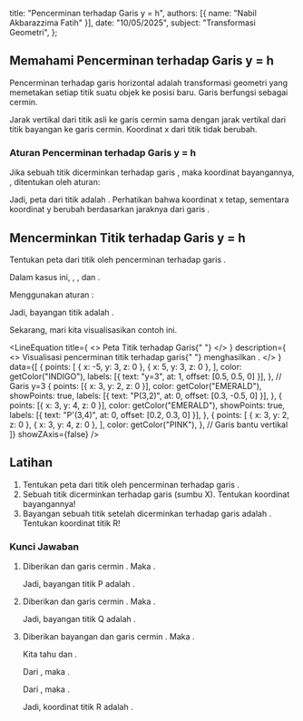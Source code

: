 
  title: "Pencerminan terhadap Garis y = h",
  authors: [{ name: "Nabil Akbarazzima Fatih" }],
  date: "10/05/2025",
  subject: "Transformasi Geometri",
};

## Memahami Pencerminan terhadap Garis y = h

Pencerminan terhadap garis horizontal <InlineMath math="y = h" /> adalah transformasi geometri yang memetakan setiap titik suatu objek ke posisi baru. Garis <InlineMath math="y = h" /> berfungsi sebagai cermin.

Jarak vertikal dari titik asli ke garis cermin sama dengan jarak vertikal dari titik bayangan ke garis cermin. Koordinat x dari titik tidak berubah.

### Aturan Pencerminan terhadap Garis y = h

Jika sebuah titik <InlineMath math="P(x, y)" /> dicerminkan terhadap garis <InlineMath math="y = h" />, maka koordinat bayangannya, <InlineMath math="P'(x', y')" />, ditentukan oleh aturan:

<div className="flex flex-col gap-4">
  <BlockMath math="x' = x" />
  <BlockMath math="y' = 2h - y" />
</div>

Jadi, peta dari titik <InlineMath math="P(x, y)" /> adalah <InlineMath math="P'(x, 2h - y)" />. Perhatikan bahwa koordinat x tetap, sementara koordinat y berubah berdasarkan jaraknya dari garis <InlineMath math="y=h" />.

## Mencerminkan Titik terhadap Garis y = h

Tentukan peta dari titik <InlineMath math="P(3,2)" /> oleh pencerminan terhadap garis <InlineMath math="y=3" />.

Dalam kasus ini, <InlineMath math="x=3" />, <InlineMath math="y=2" />, dan <InlineMath math="h=3" />.

Menggunakan aturan <InlineMath math="P'(x, 2h - y)" />:

<div className="flex flex-col gap-4">
  <BlockMath math="x' = 3" />
  <BlockMath math="y' = 2(3) - 2 = 6 - 2 = 4" />
</div>

Jadi, bayangan titik <InlineMath math="P(3,2)" /> adalah <InlineMath math="P'(3,4)" />.

Sekarang, mari kita visualisasikan contoh ini.

<LineEquation
  title={
    <>
      Peta Titik <InlineMath math="P(3,2)" /> terhadap Garis{" "}
      <InlineMath math="y=3" />
    </>
  }
  description={
    <>
      Visualisasi pencerminan titik <InlineMath math="P(3,2)" /> terhadap garis{" "}
      <InlineMath math="y=3" /> menghasilkan <InlineMath math="P'(3,4)" />.
    </>
  }
  data={[
    {
      points: [
        { x: -5, y: 3, z: 0 },
        { x: 5, y: 3, z: 0 },
      ],
      color: getColor("INDIGO"),
      labels: [{ text: "y=3", at: 1, offset: [0.5, 0.5, 0] }],
    }, // Garis y=3
    {
      points: [{ x: 3, y: 2, z: 0 }],
      color: getColor("EMERALD"),
      showPoints: true,
      labels: [{ text: "P(3,2)", at: 0, offset: [0.3, -0.5, 0] }],
    },
    {
      points: [{ x: 3, y: 4, z: 0 }],
      color: getColor("EMERALD"),
      showPoints: true,
      labels: [{ text: "P'(3,4)", at: 0, offset: [0.2, 0.3, 0] }],
    },
    {
      points: [
        { x: 3, y: 2, z: 0 },
        { x: 3, y: 4, z: 0 },
      ],
      color: getColor("PINK"),
    }, // Garis bantu vertikal
  ]}
  showZAxis={false}
/>

## Latihan

1.  Tentukan peta dari titik <InlineMath math="P(5,-4)" /> oleh pencerminan terhadap garis <InlineMath math="y=-2" />.
2.  Sebuah titik <InlineMath math="Q(-1, -3)" /> dicerminkan terhadap garis <InlineMath math="y=0" /> (sumbu X). Tentukan koordinat bayangannya!
3.  Bayangan sebuah titik <InlineMath math="R(x,y)" /> setelah dicerminkan terhadap garis <InlineMath math="y=4" /> adalah <InlineMath math="R'(-2,5)" />. Tentukan koordinat titik R!

### Kunci Jawaban

1.  Diberikan <InlineMath math="P(5,-4)" /> dan garis cermin <InlineMath math="y=-2" />. Maka <InlineMath math="x=5, y=-4, h=-2" />.

    <div className="flex flex-col gap-4">
      <BlockMath math="x' = x = 5" />
      <BlockMath math="y' = 2h - y = 2(-2) - (-4) = -4 + 4 = 0" />
    </div>

    Jadi, bayangan titik P adalah <InlineMath math="P'(5,0)" />.

2.  Diberikan <InlineMath math="Q(-1, -3)" /> dan garis cermin <InlineMath math="y=0" />. Maka <InlineMath math="x=-1, y=-3, h=0" />.

    <div className="flex flex-col gap-4">
      <BlockMath math="x' = x = -1" />
      <BlockMath math="y' = 2h - y = 2(0) - (-3) = 0 + 3 = 3" />
    </div>

    Jadi, bayangan titik Q adalah <InlineMath math="Q'(-1,3)" />.

3.  Diberikan bayangan <InlineMath math="R'(-2,5)" /> dan garis cermin <InlineMath math="y=4" />. Maka <InlineMath math="x'=-2, y'=5, h=4" />.

    Kita tahu <InlineMath math="x' = x" /> dan <InlineMath math="y' = 2h - y" />.

    Dari <InlineMath math="x' = x" />, maka <InlineMath math="x = -2" />.

    Dari <InlineMath math="y' = 2h - y" />, maka <InlineMath math="5 = 2(4) - y" />.

    <div className="flex flex-col gap-4">
      <BlockMath math="5 = 8 - y" />
      <BlockMath math="y = 8 - 5" />
      <BlockMath math="y = 3" />
    </div>

    Jadi, koordinat titik R adalah <InlineMath math="R(-2,3)" />.
